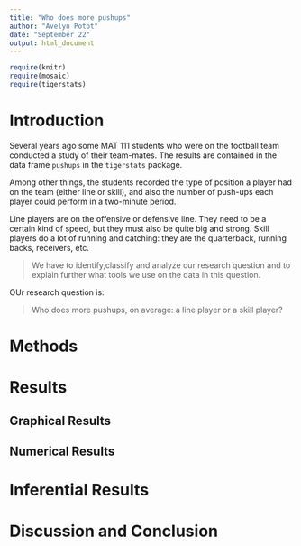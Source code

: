 ```yaml
---
title: "Who does more pushups"
author: "Avelyn Potot"
date: "September 22"
output: html_document
---
```


```r
require(knitr)
require(mosaic)
require(tigerstats)
```

<!-- We recommend you use git branches -- create a separate branch for each major section i.e. Introduction, Methods, Results, Inferential Results, and Discussion and Conclusions - leave the YAML block untouched until the final merge where you put in your own name !-->

# Introduction

Several years ago some MAT 111 students who were on the football team conducted a study of their team-mates.  The results are contained in the data frame `pushups` in the `tigerstats` package.

Among other things, the students recorded the type of position a player had on the team (either line or skill), and also the number of push-ups each player could perform in a two-minute period.

Line players are on the offensive or defensive line.  They need to be a certain kind of speed, but they must also be quite big and strong.  Skill players do a lot of running and catching:  they are the quarterback, running backs, receivers, etc.

>We have to identify,classify and analyze our research question and to explain further what tools we use on the data in this question.

OUr research question is:

>Who does more pushups, on average: a line player or a skill player?

# Methods
<!--Decide on your methods:  use "variable analysis" or other appropriate descriptors.  Make sure to choose at least one graphical method and at least one numerical method.!-->



# Results
<!--You have both graphical and numerical methods, so you will have both graphical and numerical results to consider.!-->


## Graphical Results
<!--Your graph should have a good title, and axes should be labled as needed.  Discuss your graphical results, showing how they answer the research question.  Use specific features of the graph in your discussion.!-->



## Numerical Results
<!--Numerical results go here. Use the numerical results to describe the patterns if any that exist in the data as focused toward the research question!-->



# Inferential Results
<!--State hypothesis clearly.  Make sure your discussion of the inferential test covers all the aspects that the test output produces, such as test statistic, p-value etc.  Make a decision about the null hypothesis, explain the assumptions on which the selected test/procedure was based, and why the chosen procedure satisfys the assumptions and is appropriate to answer the research question!-->


# Discussion and Conclusion
<!--State your overall conclusion.  This is also a good place to mention other Research Questions that came to mind as you were carrying out this study.!-->

